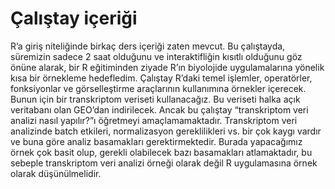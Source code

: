 #  Çalıştay içeriği

R'a giriş niteliğinde birkaç ders içeriği zaten mevcut. Bu çalıştayda, süremizin sadece 2 saat olduğunu ve interaktifliğin kısıtlı olduğunu göz önüne alarak, bir R eğitiminden ziyade R'ın biyolojide uygulamalarına yönelik kısa bir örnekleme hedefledim. Çalıştay R'daki temel işlemler, operatörler, fonksiyonlar ve görselleştirme araçlarının kullanımına örnekler içerecek. Bunun için bir transkriptom veriseti kullanacağız. Bu veriseti halka açık veritabanı olan GEO'dan indirilecek. Ancak bu çalıştay "transkriptom veri analizi nasıl yapılır?"ı öğretmeyi amaçlamamaktadır. Transkriptom veri analizinde batch etkileri, normalizasyon gereklilikleri vs. bir çok kaygı vardır ve buna göre analiz basamakları gerektirmektedir. Burada yapacağımız örnek çok basit olup, gerekli olabilecek bazı basamakları atlamaktadır, bu sebeple transkriptom veri analizi örneği olarak değil R uygulamasına örnek olarak düşünülmelidir. 
